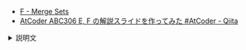 
<Meta title="ABC306/ABC306-F" />
<Slide src={Png} layout="fullscreen" />

- [F \- Merge Sets](https://atcoder.jp/contests/abc306/tasks/abc306_f)
- [AtCoder ABC306 E, F の解説スライドを作ってみた \#AtCoder \- Qiita](https://qiita.com/hossie/items/a4f203492c9c4f7dce18)

<details>
<summary>説明文</summary>

- ABC306 F - Merge Sets

</details>
